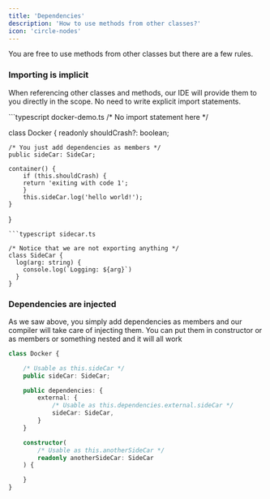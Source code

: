 ```yaml
---
title: 'Dependencies'
description: 'How to use methods from other classes?'
icon: 'circle-nodes'
---
```


You are free to use methods from other classes but there are a few rules.

### Importing is implicit

When referencing other classes and methods, our IDE will provide them to you directly in the scope.
No need to write explicit import statements.

<CodeGroup>
```typescript docker-demo.ts
/* No import statement here */

class Docker {
  readonly shouldCrash?: boolean;

    /* You just add dependencies as members */
    public sideCar: SideCar;
  
    container() {
        if (this.shouldCrash) {
        return 'exiting with code 1';
        }
        this.sideCar.log('hello world!');
    }
}
```
```typescript sidecar.ts

/* Notice that we are not exporting anything */
class SideCar {
  log(arg: string) {
    console.log(`Logging: ${arg}`)
  }
}
```
</CodeGroup>


### Dependencies are injected
As we saw above, you simply add dependencies as members and our compiler will take care of injecting them.
You can put them in constructor or as members or something nested and it will all work

```typescript docker-demo.ts
class Docker {

    /* Usable as this.sideCar */
    public sideCar: SideCar;

    public dependencies: {
        external: {
            /* Usable as this.dependencies.external.sideCar */
            sideCar: SideCar,
        }
    }

    constructor(
        /* Usable as this.anotherSideCar */
        readonly anotherSideCar: SideCar
    ) {

    }
}
```